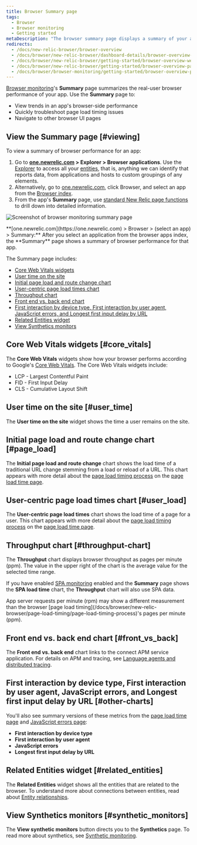 ```yaml
---
title: Browser Summary page
tags:
  - Browser
  - Browser monitoring
  - Getting started
metaDescription: "The browser summary page displays a summary of your app's browser-side performance, including page load timing, and throughput charts."
redirects:
  - /docs/new-relic-browser/browser-overview
  - /docs/browser/new-relic-browser/dashboard-details/browser-overview-dashboard
  - /docs/browser/new-relic-browser/getting-started/browser-overview-website-performance-glance
  - /docs/browser/new-relic-browser/getting-started/browser-overview-page-website-performance-summary
  - /docs/browser/browser-monitoring/getting-started/browser-overview-page-website-performance-summary
---
```



[Browser monitoring](/docs/browser/new-relic-browser/getting-started/new-relic-browser)'s **Summary** page summarizes the real-user browser performance of your app. Use the **Summary** page to:
* View trends in an app's browser-side performance
* Quickly troubleshoot page load timing issues
* Navigate to other browser UI pages

## View the Summary page [#viewing]

To view a summary of browser performance for an app:

1. Go to **[one.newrelic.com](https://one.newrelic.com) > Explorer > Browser applications**. Use the [Explorer](/docs/new-relic-one/use-new-relic-one/core-concepts/new-relic-explorer-view-performance-across-apps-services-hosts/) to access all your [entities](/docs/new-relic-one/use-new-relic-one/core-concepts/what-entity-new-relic/), that is, anything we can identify that reports data, from applications and hosts to custom groupings of any elements.
2. Alternatively, go to [one.newrelic.com](https://one.newrelic.com), click Browser, and select an app from the [Browser index](/docs/browser/new-relic-browser/getting-started/browser-apps-index).
3. From the app's **Summary** page, use [standard New Relic page functions](/docs/data-analysis/user-interface-functions/view-your-data/standard-page-functions) to drill down into detailed information.

<img
  title="Screenshot of browser monitoring summary page"
  alt="Screenshot of browser monitoring summary page"
  src={browserSummaryPage}
/>

<figcaption>
  **[one.newrelic.com](https://one.newrelic.com) > Browser > (select an app) > Summary:** After you select an application from the browser apps index, the **Summary** page shows a summary of browser performance for that app.
</figcaption>

The Summary page includes:

* [Core Web Vitals widgets](#core_vitals)
* [User time on the site](#user_time)
* [Initial page load and route change chart](#page_load)
* [User-centric page load times chart](#user_load)
* [Throughput chart](#throughput-chart)
* [Front end vs. back end chart](#front_vs_back)
* [First interaction by device type, First interaction by user agent, JavaScript errors, and Longest first input delay by URL](#other-charts)
* [Related Entities widget](#related_entities)
* [View Synthetics monitors](#synthetic_monitors)

## Core Web Vitals widgets [#core_vitals]

The **Core Web Vitals** widgets show how your browser performs according to Google's [Core Web Vitals](/docs/browser/new-relic-browser/page-load-timing-resources/pageviewtiming-async-or-dynamic-page-details). The Core Web Vitals widgets include:

* LCP - Largest Contentful Paint
* FID - First Input Delay
* CLS - Cumulative Layout Shift

## User time on the site [#user_time]

The **User time on the site** widget shows the time a user remains on the site.

## Initial page load and route change chart [#page_load]

The **Initial page load and route change** chart shows the load time of a traditional URL change stemming from a load or reload of a URL. This chart appears with more detail about the [page load timing process](/docs/browser/new-relic-browser/page-load-timing-resources/page-load-timing-process) on the [page load time page](/docs/browser/new-relic-browser/dashboard-details/page-views-dashboard).

## User-centric page load times chart [#user_load]

The **User-centric page load times** chart shows the load time of a page for a user. This chart appears with more detail about the [page load timing process](/docs/browser/new-relic-browser/page-load-timing-resources/page-load-timing-process) on the [page load time page](/docs/browser/new-relic-browser/dashboard-details/page-views-dashboard).

## Throughput chart [#throughput-chart]

The **Throughput** chart displays browser throughput as pages per minute (ppm). The value in the upper right of the chart is the average value for the selected time range.

If you have enabled [SPA monitoring](/docs/browser/single-page-app-monitoring/get-started/welcome-single-page-app-monitoring) enabled and the **Summary** page shows the **SPA load time** chart, the **Throughput** chart will also use SPA data.

<Callout variant="tip">
  App server requests per minute (rpm) may show a different measurement than the browser [page load timing](/docs/browser/new-relic-browser/page-load-timing/page-load-timing-process)'s pages per minute (ppm).
</Callout>

## Front end vs. back end chart [#front_vs_back]

The **Front end vs. back end** chart links to the connect APM service application. For details on APM and tracing, see [Language agents and distributed tracing](docs/distributed-tracing/enable-configure/language-agents-enable-distributed-tracing).

## First interaction by device type, First interaction by user agent, JavaScript errors, and Longest first input delay by URL [#other-charts]

You'll also see summary versions of these metrics from the [page load time page](/docs/browser/new-relic-browser/dashboard-details/page-views-dashboard) and [JavaScript errors page](/docs/browser/new-relic-browser/browser-pro-features/javascript-errors-page-examining-errors-over-time):

* **First interaction by device type**
* **First interaction by user agent**
* **JavaScript errors**
* **Longest first input delay by URL**

## Related Entities widget [#related_entities]

The **Related Entities** widget shows all the entities that are related to the browser. To understand more about connections between entities, read about [Entity relationships](docs/new-relic-one/use-new-relic-one/core-concepts/what-entity-new-relic/#related-entities).

## View Synthetics monitors [#synthetic_monitors]

The **View synthetic monitors** button directs you to the **Synthetics** page. To read more about synthetics, see [Synthetic monitoring](docs/synthetics).
